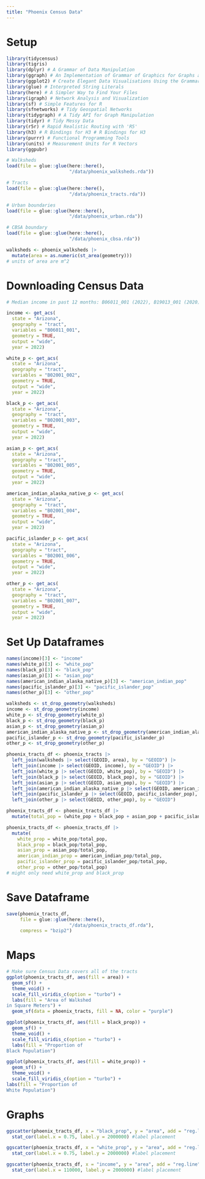 ```yaml
---
title: "Phoenix Census Data"
---
```


# Setup

```r
library(tidycensus)
library(tigris)
library(dplyr) # A Grammar of Data Manipulation
library(ggraph) # An Implementation of Grammar of Graphics for Graphs and Networks
library(ggplot2) # Create Elegant Data Visualisations Using the Grammar of Graphics
library(glue) # Interpreted String Literals
library(here) # A Simpler Way to Find Your Files
library(igraph) # Network Analysis and Visualization
library(sf) # Simple Features for R
library(sfnetworks) # Tidy Geospatial Networks
library(tidygraph) # A Tidy API for Graph Manipulation
library(tidyr) # Tidy Messy Data
library(r5r) # Rapid Realistic Routing with 'R5'
library(h3) # R Bindings for H3 # R Bindings for H3
library(purrr) # Functional Programming Tools
library(units) # Measurement Units for R Vectors
library(ggpubr)
```


```r
# Walksheds
load(file = glue::glue(here::here(),
                       "/data/phoenix_walksheds.rda"))

# Tracts
load(file = glue::glue(here::here(),
                       "/data/phoenix_tracts.rda"))

# Urban boundaries
load(file = glue::glue(here::here(),
                       "/data/phoenix_urban.rda"))

# CBSA boundary
load(file = glue::glue(here::here(),
                       "/data/phoenix_cbsa.rda"))
```

```r
walksheds <- phoenix_walksheds |>
  mutate(area = as.numeric(st_area(geometry)))
# units of area are m^2
```

# Downloading Census Data

```r
# Median income in past 12 months: B06011_001 (2022), B19013_001 (2020)

income <- get_acs(
  state = "Arizona",
  geography = "tract",
  variables = "B06011_001",
  geometry = TRUE,
  output = "wide",
  year = 2022)
```

```r
white_p <- get_acs(
  state = "Arizona",
  geography = "tract",
  variables = "B02001_002",
  geometry = TRUE,
  output = "wide",
  year = 2022)
```

```r
black_p <- get_acs(
  state = "Arizona",
  geography = "tract",
  variables = "B02001_003",
  geometry = TRUE,
  output = "wide",
  year = 2022)
```

```r
asian_p <- get_acs(
  state = "Arizona",
  geography = "tract",
  variables = "B02001_005",
  geometry = TRUE,
  output = "wide",
  year = 2022)
```

```r
american_indian_alaska_native_p <- get_acs(
  state = "Arizona",
  geography = "tract",
  variables = "B02001_004",
  geometry = TRUE,
  output = "wide",
  year = 2022)
```

```r
pacific_islander_p <- get_acs(
  state = "Arizona",
  geography = "tract",
  variables = "B02001_006",
  geometry = TRUE,
  output = "wide",
  year = 2022)
```

```r
other_p <- get_acs(
  state = "Arizona",
  geography = "tract",
  variables = "B02001_007",
  geometry = TRUE,
  output = "wide",
  year = 2022)
```

# Set Up Dataframes

```r
names(income)[3] <- "income"
names(white_p)[3] <- "white_pop"
names(black_p)[3] <- "black_pop"
names(asian_p)[3] <- "asian_pop"
names(american_indian_alaska_native_p)[3] <- "american_indian_pop"
names(pacific_islander_p)[3] <- "pacific_islander_pop"
names(other_p)[3] <- "other_pop"
```

```r
walksheds <- st_drop_geometry(walksheds)
income <- st_drop_geometry(income)
white_p <- st_drop_geometry(white_p)
black_p <- st_drop_geometry(black_p)
asian_p <- st_drop_geometry(asian_p)
american_indian_alaska_native_p <- st_drop_geometry(american_indian_alaska_native_p)
pacific_islander_p <- st_drop_geometry(pacific_islander_p)
other_p <- st_drop_geometry(other_p)
```


```r
phoenix_tracts_df <- phoenix_tracts |>
  left_join(walksheds |> select(GEOID, area), by = "GEOID") |>
  left_join(income |> select(GEOID, income), by = "GEOID") |>
  left_join(white_p |> select(GEOID, white_pop), by = "GEOID") |>
  left_join(black_p |> select(GEOID, black_pop), by = "GEOID") |>
  left_join(asian_p |> select(GEOID, asian_pop), by = "GEOID") |>
  left_join(american_indian_alaska_native_p |> select(GEOID, american_indian_pop), by = "GEOID") |>
  left_join(pacific_islander_p |> select(GEOID, pacific_islander_pop), by = "GEOID") |>
  left_join(other_p |> select(GEOID, other_pop), by = "GEOID")
```

```r
phoenix_tracts_df <- phoenix_tracts_df |>
  mutate(total_pop = (white_pop + black_pop + asian_pop + pacific_islander_pop + american_indian_pop + other_pop))
```


```r
phoenix_tracts_df <- phoenix_tracts_df |>
  mutate(
    white_prop = white_pop/total_pop,
    black_prop = black_pop/total_pop,
    asian_prop = asian_pop/total_pop,
    american_indian_prop = american_indian_pop/total_pop,
    pacific_islander_prop = pacific_islander_pop/total_pop,
    other_prop = other_pop/total_pop)
# might only need white_prop and black_prop
```

# Save Dataframe

```r
save(phoenix_tracts_df, 
     file = glue::glue(here::here(),
                       "/data/phoenix_tracts_df.rda"),
     compress = "bzip2")
```

# Maps

```r
# Make sure Census Data covers all of the tracts
ggplot(phoenix_tracts_df, aes(fill = area)) + 
  geom_sf() + 
  theme_void() +
  scale_fill_viridis_c(option = "turbo") +
  labs(fill = "Area of Walkshed
in Square Meters") +
  geom_sf(data = phoenix_tracts, fill = NA, color = "purple")
```

```r
ggplot(phoenix_tracts_df, aes(fill = black_prop)) + 
  geom_sf() +
  theme_void() +
  scale_fill_viridis_c(option = "turbo") +
  labs(fill = "Proportion of
Black Population")
```

```r
ggplot(phoenix_tracts_df, aes(fill = white_prop)) + 
  geom_sf() + 
  theme_void() +
  scale_fill_viridis_c(option = "turbo") +
labs(fill = "Proportion of
White Population")
```


# Graphs

```r
ggscatter(phoenix_tracts_df, x = "black_prop", y = "area", add = "reg.line", shape = 19, size = 1, xlab = "Proportion of Black Population in Census Tract", ylab = "Area of Walkshed in Square Meters", font.label = c(5, "plain", "black")) +
  stat_cor(label.x = 0.75, label.y = 2000000) #label placement
```

```r
ggscatter(phoenix_tracts_df, x = "white_prop", y = "area", add = "reg.line", shape = 19, size = 1, xlab = "Proportion of White Population in Census Tract", ylab = "Area of Walkshed in Square Meters", font.label = c(5, "plain", "black")) +
  stat_cor(label.x = 0.75, label.y = 2000000) #label placement
```

```r
ggscatter(phoenix_tracts_df, x = "income", y = "area", add = "reg.line", shape = 19, size = 1, xlab = "Average Income in Census Tract", ylab = "Area of Walkshed in Square Meters", font.label = c(5, "plain", "black")) +
  stat_cor(label.x = 110000, label.y = 2000000) #label placement
```

